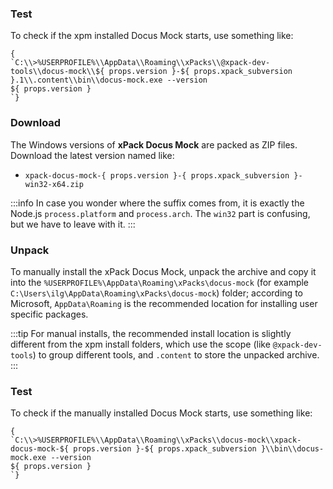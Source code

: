 

<InstallEasy/>

### Test

To check if the xpm installed Docus Mock starts, use something like:

<pre><code className="language-console">{
`C:\\>%USERPROFILE%\\AppData\\Roaming\\xPacks\\@xpack-dev-tools\\docus-mock\\${ props.version }-${ props.xpack_subversion }.1\\.content\\bin\\docus-mock.exe --version
${ props.version }
`}</code></pre>

<InstallManual/>

### Download

The Windows versions of **xPack Docus Mock**
are packed as ZIP files.
Download the latest version named like:

<ul>
<li><code>xpack-docus-mock-{ props.version }-{ props.xpack_subversion }-win32-x64.zip</code></li>
</ul>

:::info
In case you wonder where the suffix comes
from, it is exactly the Node.js `process.platform` and `process.arch`.
The `win32` part is confusing, but we have to leave with it.
:::

### Unpack

To manually install the xPack Docus Mock,
unpack the archive and copy it into the
`%USERPROFILE%\AppData\Roaming\xPacks\docus-mock`
(for example `C:\Users\ilg\AppData\Roaming\xPacks\docus-mock`) folder;
according to Microsoft, `AppData\Roaming` is the recommended location for
installing user specific packages.

:::tip
For manual installs, the recommended
install location is slightly different from the xpm install folders,
which use the scope (like `@xpack-dev-tools`) to group different tools,
and `.content` to store the unpacked archive.
:::

### Test

To check if the manually installed Docus Mock starts, use something like:

<pre><code className="language-console">{
`C:\\>%USERPROFILE%\\AppData\\Roaming\\xPacks\\docus-mock\\xpack-docus-mock-${ props.version }-${ props.xpack_subversion }\\bin\\docus-mock.exe --version
${ props.version }
`}</code></pre>
